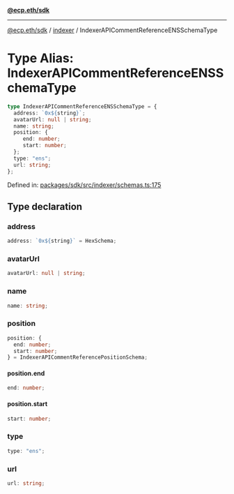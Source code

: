 [**@ecp.eth/sdk**](../../index.mdx)

***

[@ecp.eth/sdk](/sdk-reference/index.mdx) / [indexer](/sdk-reference/indexer/index.mdx) / IndexerAPICommentReferenceENSSchemaType

# Type Alias: IndexerAPICommentReferenceENSSchemaType

```ts
type IndexerAPICommentReferenceENSSchemaType = {
  address: `0x${string}`;
  avatarUrl: null | string;
  name: string;
  position: {
     end: number;
     start: number;
  };
  type: "ens";
  url: string;
};
```

Defined in: [packages/sdk/src/indexer/schemas.ts:175](https://github.com/ecp-eth/comments-monorepo/blob/main/packages/sdk/src/indexer/schemas.ts#L175)

## Type declaration

### address

```ts
address: `0x${string}` = HexSchema;
```

### avatarUrl

```ts
avatarUrl: null | string;
```

### name

```ts
name: string;
```

### position

```ts
position: {
  end: number;
  start: number;
} = IndexerAPICommentReferencePositionSchema;
```

#### position.end

```ts
end: number;
```

#### position.start

```ts
start: number;
```

### type

```ts
type: "ens";
```

### url

```ts
url: string;
```
